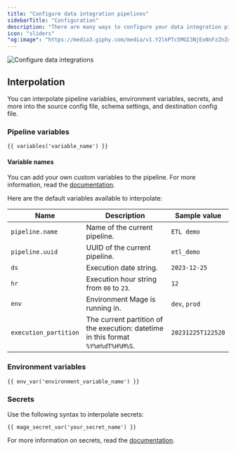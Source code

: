 ```yaml
---
title: "Configure data integration pipelines"
sidebarTitle: "Configuration"
description: "There are many ways to configure your data integration pipeline."
icon: "sliders"
"og:image": "https://media3.giphy.com/media/v1.Y2lkPTc5MGI3NjExNnFzZnZudjd1OGNnbmgxMmZjZm1pdHBoeTRmdzFwaWhmN2VicjRuaCZlcD12MV9pbnRlcm5hbF9naWZfYnlfaWQmY3Q9Zw/rMGDB5lVFWg9O/giphy.gif"
---
```


<Frame>
  <img
     alt="Configure data integrations"
     src="https://media3.giphy.com/media/v1.Y2lkPTc5MGI3NjExNnFzZnZudjd1OGNnbmgxMmZjZm1pdHBoeTRmdzFwaWhmN2VicjRuaCZlcD12MV9pbnRlcm5hbF9naWZfYnlfaWQmY3Q9Zw/rMGDB5lVFWg9O/giphy.gif"
  />
</Frame>

## Interpolation

You can interpolate pipeline variables, environment variables, secrets, and more into the source
config file, schema settings, and destination config file.

### Pipeline variables

```
{{ variables('variable_name') }}
```

#### Variable names

You can add your own custom variables to the pipeline. For more information,
read the [documentation](/production/configuring-production-settings/runtime-variable#using-runtime-variables).

Here are the default variables available to interpolate:

| Name | Description | Sample value |
| --- | --- | --- |
| `pipeline.name` | Name of the current pipeline. | `ETL demo` |
| `pipeline.uuid` | UUID of the current pipeline. | `etl_demo` |
| `ds` | Execution date string. | `2023-12-25` |
| `hr` | Execution hour string from `00` to `23`. | `12` |
| `env` | Environment Mage is running in. | `dev`, `prod` |
| `execution_partition` | The current partition of the execution: datetime in this format `%Y%m%dT%H%M%S`. | `20231225T122520` |


### Environment variables

```
{{ env_var('environment_variable_name') }}
```

### Secrets

Use the following syntax to interpolate secrets:

```
{{ mage_secret_var('your_secret_name') }}
```


For more information on secrets, read the [documentation](/development/secrets/secrets).
